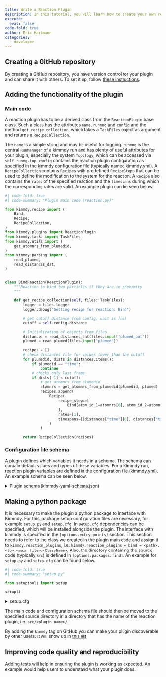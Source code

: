 ```yaml
---
title: Write a Reaction Plugin
description: In this tutorial, you will learn how to create your own reaction plugin in a GitHub repository.
execute:
  eval: false
code-fold: true
author: Eric Hartmann
categories:
  - developer
---
```


## Creating a GitHub repository

By creating a GitHub repository, you have version control for your plugin and can share it with others. To set it up, follow [these instructions](https://docs.github.com/en/get-started/quickstart/create-a-repo).

## Adding the functionality of the plugin

### Main code

A reaction plugin has to be a derived class from the `ReactionPlugin` base class. Such a class has the attributes `name`, `runmng` and `config` and the method `get_recipe_collection`, which takes a `TaskFiles` object as argument and returns a `RecipeCollection`. 

The `name` is a simple string and may be useful for logging. `runmng` is the central `RunManager` of a kimmdy run and has plenty of useful attributes for your plugin, especially the system `Topology`, which can be accessed via `self.runmg.top`. `config` contains the reaction plugin configuration as specified in the kimmdy configuration file (typically named kimmdy.yml). A `RecipeCollection` contains `Recipe`s with predefined `RecipeStep`s that can be used to define the modification to the system for the reaction. A `Recipe` also contains the `rates` of the specified reaction and the `timespans` during which the corresponding rates are valid. An example plugin can be seen below.

```python
#| code-fold: true
#| code-summary: "Plugin main code (reaction.py)"

from kimmdy.recipe import (
    Bind,
    Recipe,
    RecipeCollection,
)
from kimmdy.plugins import ReactionPlugin
from kimmdy.tasks import TaskFiles
from kimmdy.utils import (
    get_atomnrs_from_plumedid,
)
from kimmdy.parsing import (
    read_plumed,
    read_distances_dat,
)


class BindReaction(ReactionPlugin):
    """Reaction to bind two particles if they are in proximity
    """

    def get_recipe_collection(self, files: TaskFiles):
        logger = files.logger
        logger.debug("Getting recipe for reaction: Bind")

        # get cutoff distance from config, unit is [nm]
        cutoff = self.config.distance

        # Initialization of objects from files
        distances = read_distances_dat(files.input["plumed_out"])
        plumed = read_plumed(files.input["plumed"])

        recipes = []
        # check distances file for values lower than the cutoff
        for plumedid, dists in distances.items():
            if plumedid == "time":
                continue
            # checks only last frame
            if dists[-1] < cutoff:
                # get atomnrs from plumedid 
                atomnrs = get_atomnrs_from_plumedid(plumedid, plumed)
                recipes.append(
                    Recipe(
                        recipe_steps=[
                            Bind(atom_id_1=atomnrs[0], atom_id_2=atomnrs[1]),
                        ],
                        rates=[1],
                        timespans=[(distances["time"][0], distances["time"][-1])],
                    )
                )

        return RecipeCollection(recipes)
```

### Configuration file schema

A plugin defines which variables it needs in a schema. The schema can contain default values and types of these variables. For a Kimmdy run, reaction plugin variables are defined in the configuration file (kimmdy.yml). An example schema can be seen below.


<details>
  <summary>Plugin schema (kimmdy-yaml-schema.json)</summary>


```.json
{
  "$schema": "https://json-schema.org/draft/2020-12/schema",
  "type": "object",
  "$id": "bind-config",
  "description": "Settings for bind reactions",
  "additionalProperties": false,
  "properties": {
    "distance": {
      "description": "Cutoff distance for two particles to bind [nm]",
      "type": "float",
      "pytype": "float"
    },
    "kmc": {
      "description": "KMC algorithm for this reaction.",
      "type": "string",
      "pytype": "str",
      "enum": ["rfkmc", "frm", "extrande"],
      "default": "rfkmc"
    }
  },
  "required": ["distance"]
}
```

</details>

## Making a python package

It is necessary to make the plugin a python package to interface with Kimmdy. For this, package setup configuration files are necessary, for example `setup.py` and `setup.cfg`. In `setup.cfg` dependencies can be specified, which will be installed alongside the plugin. The interface with kimmdy is specified in the `[options.entry_points]` section. This section needs to refer to the class we created in the plugin main code and assign it to `kimmdy.reaction_plugins`, i.e. ` kimmdy.reaction_plugins = bind = <path>.<to>.<main file>:<ClassName>`. Also, the directory containing the source code (typically `src`) is defined in `[options.packages.find]`. An example for `setup.py` and `setup.cfg` can be found below.

```python
#| code-fold: true
#| code-summary: "setup.py"

from setuptools import setup

setup()
```


<details>
  <summary>setup.cfg</summary>

```.ini
[metadata]
name = kimmdy-reactions
version = 0.1
license = GPL-3.0 
description = Reaction template for KIMMDY
long_description = file: README.md
author = Eric Hartmann
author_email = eric.Hartmann@h-its.org
classifiers=
        Programming Language :: Python :: 3
        License :: OSI Approved :: MIT License
        Operating System :: OS Independent

[options]
packages = find:
package_dir =
    =src
include_package_data = True
install_requires =
    MDAnalysis

python_requires = >= 3.9

[options.packages.find]
where=src

[options.entry_points]
kimmdy.reaction_plugins =
    bind = bind.reaction:BindReaction
```

</details>

The main code and configuration schema file should then be moved to the specified source directory in a directory that has the name of the reaction plugin, i.e. `src/<plugin name>/`. 

:::callout-tip
By adding the `kimmdy` tag on GitHub you can make your plugin discoverable by other users.
It will show up in [this list](https://github.com/topics/kimmdy)
:::

## Improving code quality and reproducibility

Adding tests will help in ensuring the plugin is working as expected. An example would help users to understand what your plugin does.
